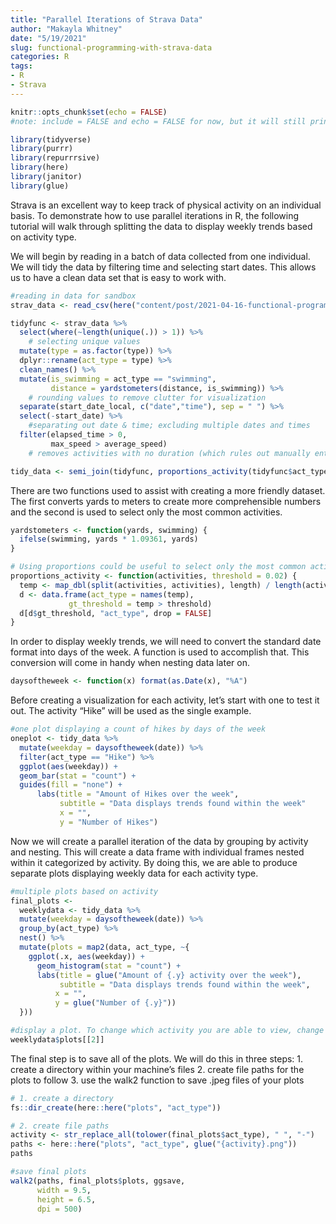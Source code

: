 ```yaml
---
title: "Parallel Iterations of Strava Data"
author: "Makayla Whitney"
date: "5/19/2021"
slug: functional-programming-with-strava-data
categories: R
tags:
- R
- Strava
---
```



```r
knitr::opts_chunk$set(echo = FALSE)
#note: include = FALSE and echo = FALSE for now, but it will still print messages and can be coerced to show full chunks of code if we desire

library(tidyverse)
library(purrr)
library(repurrrsive)
library(here)
library(janitor)
library(glue)

```

Strava is an excellent way to keep track of physical activity on an individual basis. To demonstrate how to use parallel iterations in R, the following tutorial will walk through splitting the data to display weekly trends based on activity type. 

We will begin by reading in a batch of data collected from one individual. We will tidy the data by filtering time and selecting start dates. This allows us to have a clean data set that is easy to work with.

```r
#reading in data for sandbox
strav_data <- read_csv(here("content/post/2021-04-16-functional-programming-with-strava-data/data", "strav_csv.csv"))

tidyfunc <- strav_data %>% 
  select(where(~length(unique(.)) > 1)) %>%
    # selecting unique values
  mutate(type = as.factor(type)) %>% 
  dplyr::rename(act_type = type) %>% 
  clean_names() %>% 
  mutate(is_swimming = act_type == "swimming",
         distance = yardstometers(distance, is_swimming)) %>% 
    # rounding values to remove clutter for visualization
  separate(start_date_local, c("date","time"), sep = " ") %>% 
  select(-start_date) %>% 
    #separating out date & time; excluding multiple dates and times
  filter(elapsed_time > 0,
         max_speed > average_speed)
    # removes activities with no duration (which rules out manually entered activities where no time is supplied) and also incorrect calculations where Strava defines the an average speed that is higher than the max speed (this most often occurs in swimming)

tidy_data <- semi_join(tidyfunc, proportions_activity(tidyfunc$act_type))


```

There are two functions used to assist with creating a more friendly dataset. The first converts yards to meters to create more comprehensible numbers and the second is used to select only the most common activities. 

```r
yardstometers <- function(yards, swimming) {
  ifelse(swimming, yards * 1.09361, yards)
}

```

```r
# Using proportions could be useful to select only the most common activities (e.g., >1%)
proportions_activity <- function(activities, threshold = 0.02) {
  temp <- map_dbl(split(activities, activities), length) / length(activities)
  d <- data.frame(act_type = names(temp),
             gt_threshold = temp > threshold)
  d[d$gt_threshold, "act_type", drop = FALSE]
}
```

In order to display weekly trends, we will need to convert the standard date format into days of the week. A function is used to accomplish that. This conversion will come in handy when nesting data later on. 

```r

daysoftheweek <- function(x) format(as.Date(x), "%A")

```

Before creating a visualization for each activity, let's start with one to test it out. The activity "Hike" will be used as the single example. 

``` r

#one plot displaying a count of hikes by days of the week
oneplot <- tidy_data %>%
  mutate(weekday = daysoftheweek(date)) %>% 
  filter(act_type == "Hike") %>%
  ggplot(aes(weekday)) +
  geom_bar(stat = "count") +
  guides(fill = "none") +
      labs(title = "Amount of Hikes over the week",
           subtitle = "Data displays trends found within the week"
           x = "",
           y = "Number of Hikes")
```

Now we will create a parallel iteration of the data by grouping by activity and nesting. This will create a data frame with individual frames nested within it categorized by activity. By doing this, we are able to produce separate plots displaying weekly data for each activity type.

```r
#multiple plots based on activity 
final_plots <-
  weeklydata <- tidy_data %>%
  mutate(weekday = daysoftheweek(date)) %>% 
  group_by(act_type) %>% 
  nest() %>% 
  mutate(plots = map2(data, act_type, ~{
    ggplot(.x, aes(weekday)) +
      geom_histogram(stat = "count") +
      labs(title = glue("Amount of {.y} activity over the week"),
           subtitle = "Data displays trends found within the week",
          x = "",
          y = glue("Number of {.y}"))
  }))

#display a plot. To change which activity you are able to view, change the number within the brackets. 
weeklydata$plots[[2]]

```

The final step is to save all of the plots. We will do this in three steps:
1. create a directory within your machine's files
2. create file paths for the plots to follow
3. use the walk2 function to save .jpeg files of your plots

```r

# 1. create a directory
fs::dir_create(here::here("plots", "act_type"))

# 2. create file paths
activity <- str_replace_all(tolower(final_plots$act_type), " ", "-")
paths <- here::here("plots", "act_type", glue("{activity}.png"))
paths

#save final plots
walk2(paths, final_plots$plots, ggsave,
      width = 9.5, 
      height = 6.5,
      dpi = 500)

```
